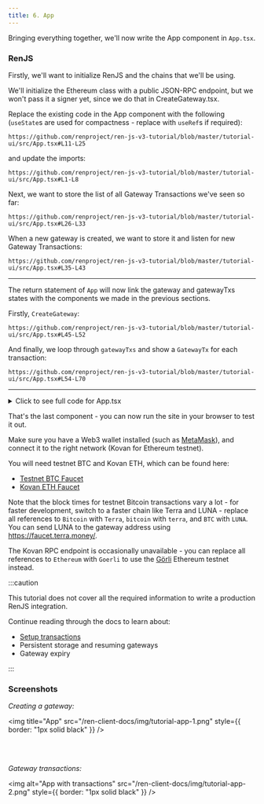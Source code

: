```yaml
---
title: 6. App
---
```



<DocTag type={DocType.Tutorial} />

Bringing everything together, we'll now write the App component in `App.tsx`.

### RenJS

Firstly, we'll want to initialize RenJS and the chains that we'll be using.

We'll initialize the Ethereum class with a public JSON-RPC endpoint, but we won't pass it a signer yet, since we do that in CreateGateway.tsx.

Replace the existing code in the App component with the following (`useState`s are used for compactness - replace with `useRef`s if required):

```tsx reference title=""
https://github.com/renproject/ren-js-v3-tutorial/blob/master/tutorial-ui/src/App.tsx#L11-L25
```

and update the imports:

```tsx reference title=""
https://github.com/renproject/ren-js-v3-tutorial/blob/master/tutorial-ui/src/App.tsx#L1-L8
```

Next, we want to store the list of all Gateway Transactions we've seen so far:

```tsx reference title=""
https://github.com/renproject/ren-js-v3-tutorial/blob/master/tutorial-ui/src/App.tsx#L26-L33
```

When a new gateway is created, we want to store it and listen for new Gateway Transactions:

```tsx reference title=""
https://github.com/renproject/ren-js-v3-tutorial/blob/master/tutorial-ui/src/App.tsx#L35-L43
```

---

The return statement of `App` will now link the gateway and gatewayTxs states with the components we made in the previous sections.

Firstly, `CreateGateway`:

```tsx reference title=""
https://github.com/renproject/ren-js-v3-tutorial/blob/master/tutorial-ui/src/App.tsx#L45-L52
```

And finally, we loop through `gatewayTxs` and show a `GatewayTx` for each transaction:

```tsx reference title=""
https://github.com/renproject/ren-js-v3-tutorial/blob/master/tutorial-ui/src/App.tsx#L54-L70
```

---

<details><summary>Click to see full code for App.tsx</summary>

```tsx reference link title="App.tsx"
https://github.com/renproject/ren-js-v3-tutorial/blob/master/tutorial-ui/src/App.tsx
```

</details>

That's the last component - you can now run the site in your browser to test it out.

Make sure you have a Web3 wallet installed (such as [MetaMask](https://metamask.io/)), and connect it to the right network (Kovan for Ethereum testnet).

You will need testnet BTC and Kovan ETH, which can be found here:

-   [Testnet BTC Faucet](https://testnet-faucet.mempool.co)
-   [Kovan ETH Faucet](https://github.com/kovan-testnet/faucet)

Note that the block times for testnet Bitcoin transactions vary a lot - for faster development, switch to a faster chain like Terra and LUNA - replace all references to `Bitcoin` with `Terra`, `bitcoin` with `terra`, and `BTC` with `LUNA`. You can send LUNA to the gateway address using <https://faucet.terra.money/>.

The Kovan RPC endpoint is occasionally unavailable - you can replace all references to `Ethereum` with `Goerli` to use the [Görli](https://goerli.net/) Ethereum testnet instead.

:::caution

This tutorial does not cover all the required information to write a production RenJS integration.

Continue reading through the docs to learn about:

-   [Setup transactions](../reference/setupTxs)
-   Persistent storage and resuming gateways
-   Gateway expiry

:::

### Screenshots

_Creating a gateway:_

<img
    title="App"
    src="/ren-client-docs/img/tutorial-app-1.png"
    style={{ border: "1px solid black" }}
/>

<br />
<br />

_Gateway transactions:_

<img
    alt="App with transactions"
    src="/ren-client-docs/img/tutorial-app-2.png"
    style={{ border: "1px solid black" }}
/>
